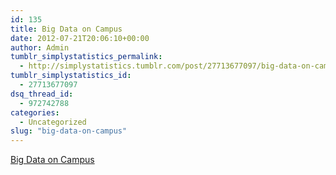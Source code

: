 ```yaml
---
id: 135
title: Big Data on Campus
date: 2012-07-21T20:06:10+00:00
author: Admin
tumblr_simplystatistics_permalink:
  - http://simplystatistics.tumblr.com/post/27713677097/big-data-on-campus
tumblr_simplystatistics_id:
  - 27713677097
dsq_thread_id:
  - 972742788
categories:
  - Uncategorized
slug: "big-data-on-campus"
---
```

[Big Data on Campus](http://www.nytimes.com/2012/07/22/education/edlife/colleges-awakening-to-the-opportunities-of-data-mining.html?smid=tu-share)
